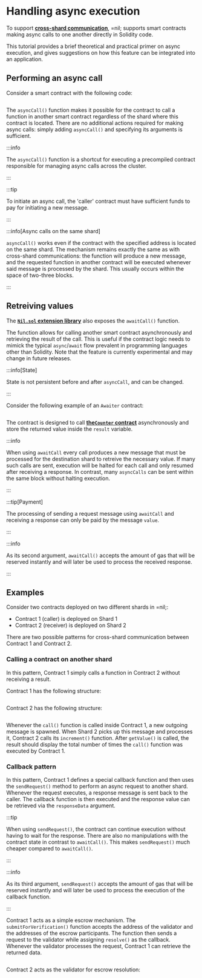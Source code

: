 # Handling async execution

To support [**cross-shard communication**](../../specification/principles.mdx#cross-shard-communication), =nil; supports smart contracts making async calls to one another directly in Solidity code.

This tutorial provides a brief theoretical and practical primer on async execution, and gives suggestions on how this feature can be integrated into an application.

## Performing an async call

Consider a smart contract with the following code:

```sol showLineNumbers file=../../../tests/CallerAsync.sol start=startCallerAsync end=endCallerAsync
```

The `asyncCall()` function makes it possible for the contract to call a function in another smart contract regardless of the shard where this contract is located. There are no additional actions required for making async calls: simply adding `asyncCall()` and specifying its arguments is sufficient.

:::info

The `asyncCall()` function is a shortcut for executing a precompiled contract responsible for managing async calls across the cluster.

:::

:::tip

To initiate an async call, the 'caller' contract must have sufficient funds to pay for initiating a new message.

:::

:::info[Async calls on the same shard]

`asyncCall()` works even if the contract with the specified address is located on the same shard. The mechanism remains exactly the same as with cross-shard communications: the function will produce a new message, and the requested function in another contract will be executed whenever said message is processed by the shard. This usually occurs within the space of two-three blocks.

:::

## Retreiving values

The [**`Nil.sol` extension library**](getting-started/prerequisites.mdx#solidity-library) also exposes the `awaitCall()` function.

The function allows for calling another smart contract asynchronously and retrieving the result of the call. This is useful if the contract logic needs to mimick the typical `async`/`await` flow prevalent in programming languages other than Solidity. Note that the feature is currently experimental and may change in future releases.

:::info[State]

State is not persistent before and after `asyncCall`, and can be changed.

:::

Consider the following example of an `Awaiter` contract:

```solidity showLineNumbers file=../../../tests/Awaiter.sol start=startAwaiterContract end=endAwaiterContract
```

The contract is designed to call [**the`Counter` contract**](getting-started/nil-101.mdx#flow-1) asynchronously and store the returned value inside the `result` variable.

:::info

When using `awaitCall` every call produces a new message that must be processed for the destination shard to retreive the necessary value. If many such calls are sent, execution will be halted for each call and only resumed after receiving a response. In contrast, many `asyncCalls` can be sent within the same block without halting execution.

:::

:::tip[Payment]

The processing of sending a request message using `awaitCall` and receiving a response can only be paid by the message `value`.

:::

:::info

As its second argument, `awaitCall()` accepts the amount of gas that will be reserved instantly and will later be used to process the received response.

:::

## Examples

Consider two contracts deployed on two different shards in =nil;:

* Contract 1 (caller) is deployed on Shard 1
* Contract 2 (receiver) is deployed on Shard 2

There are two possible patterns for cross-shard communication between Contract 1 and Contract 2.

### Calling a contract on another shard

In this pattern, Contract 1 simply calls a function in Contract 2 without receiving a result.

Contract 1 has the following structure:

```solidity showLineNumbers file=../../../tests/CallerAsyncBasicPattern.sol start=startCallerAsyncBasicPattern end=endCallerAsyncBasicPattern
```

Contract 2 has the following structure:

```solidity showLineNumbers file=../../../tests/Counter.sol start=startContract end=endContract
```

Whenever the `call()` function is called inside Contract 1, a new outgoing message is spawned. When Shard 2 picks up this message and processes it, Contract 2 calls its `increment()` function. After `getValue()` is called, the result should display the total number of times the `call()` function was executed by Contract 1.

### Callback pattern

In this pattern, Contract 1 defines a special callback function and then uses the `sendRequest()` method to perform an async request to another shard. Whenever the request executes, a response message is sent back to the caller. The callback function is then executed and the response value can be retrieved via the `responseData` argument.

:::tip

When using `sendRequest()`, the contract can continue execution without having to wait for the response. There are also no manipulations with the contract state in contrast to `awaitCall()`. This makes `sendRequest()` much cheaper compared to `awaitCall()`.

:::

:::info

As its third argument, `sendRequest()` accepts the amount of gas that will be reserved instantly and will later be used to process the execution of the callback function.

:::

Contract 1 acts as a simple escrow mechanism. The `submitForVerification()` function accepts the address of the validator and the addresses of the escrow participants. The function then sends a request to the validator while assigning `resolve()` as the callback. Whenever the validator processes the request, Contract 1 can retrieve the returned data.

```solidity showLineNumbers file=../../../tests/Escrow.sol start=startEscrow end=endEscrow
```

Contract 2 acts as the validator for escrow resolution:

```solidity showLineNumbers file=../../../tests/Validator.sol start=startValidator end=endValidator
```
